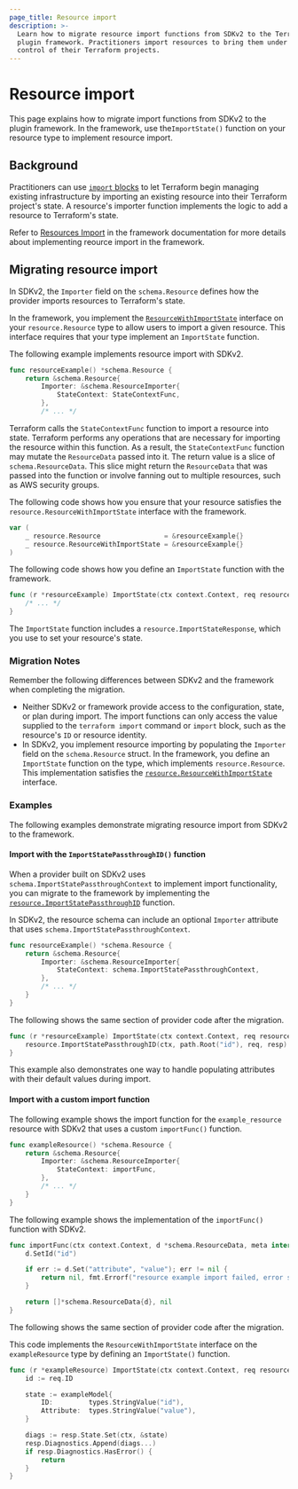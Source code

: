 ```yaml
---
page_title: Resource import
description: >-
  Learn how to migrate resource import functions from SDKv2 to the Terraform
  plugin framework. Practitioners import resources to bring them under the
  control of their Terraform projects.
---
```


# Resource import

This page explains how to migrate import functions from SDKv2 to the plugin
framework. In the framework, use the`ImportState()` function on your resource type to implement resource import.

## Background

Practitioners can use [`import` blocks](/terraform/language/import) to let
Terraform begin managing existing infrastructure by importing an existing
resource into their Terraform project's state. A resource's importer function
implements the logic to add a resource to Terraform's state.

Refer to [Resources Import](/terraform/plugin/framework/resources/import) in
the framework documentation for more details about implementing reource import
in the framework.

## Migrating resource import

In SDKv2, the `Importer` field on the `schema.Resource` defines how the provider
imports resources to Terraform's state.

In the framework, you implement the
[`ResourceWithImportState`](https://pkg.go.dev/github.com/hashicorp/terraform-plugin-framework/resource#ResourceWithImportState)
interface on your `resource.Resource` type to allow users to import a given
resource. This interface requires that your type implement an `ImportState`
function.

<CodeBlockConfig filename="SDKv2">

The following example implements resource import with SDKv2.

```go
func resourceExample() *schema.Resource {
    return &schema.Resource{
        Importer: &schema.ResourceImporter{
            StateContext: StateContextFunc,
        },
        /* ... */
```

</CodeBlockConfig>

Terraform calls the `StateContextFunc` function to import a resource into state. Terraform performs any operations that are necessary for importing the resource within this function. As a result, the `StateContextFunc` function may mutate the `ResourceData` passed into it. The return value is a slice of
`schema.ResourceData`. This slice might return the `ResourceData` that was
passed into the function or involve fanning out to multiple resources, such as
AWS security groups.

The following code shows how you ensure that your resource satisfies the
`resource.ResourceWithImportState` interface with the framework.

<CodeBlockConfig filename="Framework">

```go
var (
    _ resource.Resource                = &resourceExample{}
    _ resource.ResourceWithImportState = &resourceExample{}
)
```

</CodeBlockConfig>

The following code shows how you define an `ImportState` function with the
framework.

<CodeBlockConfig filename="Framework">

```go
func (r *resourceExample) ImportState(ctx context.Context, req resource.ImportStateRequest, resp *resource.ImportStateResponse) {
    /* ... */
}
```

</CodeBlockConfig>

The `ImportState` function includes a `resource.ImportStateResponse`, which you
use to set your resource's state.

### Migration Notes

Remember the following differences between SDKv2 and the framework when
completing the migration.

- Neither SDKv2 or framework provide access to the configuration, state,
  or plan during import. The import functions can only access the value supplied to the `terraform import` command or `import` block, such as the resource's `ID` or resource identity.
- In SDKv2, you implement resource importing by populating the `Importer` field
  on the `schema.Resource` struct. In the framework, you define an `ImportState`
  function on the type, which implements `resource.Resource`. This implementation
  satisfies the [`resource.ResourceWithImportState`](https://pkg.go.dev/github.com/hashicorp/terraform-plugin-framework/resource#ResourceWithImportState) interface.

### Examples

The following examples demonstrate migrating resource import from SDKv2 to the
framework.

#### Import with the `ImportStatePassthroughID()` function

When a provider built on SDKv2 uses `schema.ImportStatePassthroughContext`  to implement import functionality, you can migrate to the framework by implementing the
[`resource.ImportStatePassthroughID`](https://pkg.go.dev/github.com/hashicorp/terraform-plugin-framework/resource#ImportStatePassthroughID) function.

In SDKv2, the resource schema can include an optional `Importer` attribute that
uses `schema.ImportStatePassthroughContext`.

<CodeBlockConfig filename="SDKv2">

```go
func resourceExample() *schema.Resource {
    return &schema.Resource{
        Importer: &schema.ResourceImporter{
			StateContext: schema.ImportStatePassthroughContext,
        },
        /* ... */
    }
}
```

</CodeBlockConfig>

The following shows the same section of provider code after the migration.

<CodeBlockConfig filename="Framework">

```go
func (r *resourceExample) ImportState(ctx context.Context, req resource.ImportStateRequest, resp *resource.ImportStateResponse) {
    resource.ImportStatePassthroughID(ctx, path.Root("id"), req, resp)
}
```

</CodeBlockConfig>

This example also demonstrates one way to handle populating attributes with
their default values during import.

#### Import with a custom import function

The following example shows the import function for the `example_resource`
resource with SDKv2 that uses a custom `importFunc()` function.

<CodeBlockConfig filename="SDKv2">

```go
func exampleResource() *schema.Resource {
    return &schema.Resource{
        Importer: &schema.ResourceImporter{
            StateContext: importFunc,
        },
        /* ... */
    }
}
```

</CodeBlockConfig>

The following example shows the implementation of the `importFunc()` function
with SDKv2.

<CodeBlockConfig filename="SDKv2">

```go
func importFunc(ctx context.Context, d *schema.ResourceData, meta interface{}) ([]*schema.ResourceData, error) {
    d.SetId("id")

    if err := d.Set("attribute", "value"); err != nil {
        return nil, fmt.Errorf("resource example import failed, error setting attribute: %w", err)
    }

    return []*schema.ResourceData{d}, nil
}
```

</CodeBlockConfig>

The following shows the same section of provider code after the migration.

This code implements the `ResourceWithImportState` interface on the
`exampleResource` type by defining an `ImportState()` function.

<CodeBlockConfig filename="Framework">

```go
func (r *exampleResource) ImportState(ctx context.Context, req resource.ImportStateRequest, resp *resource.ImportStateResponse) {
    id := req.ID

    state := exampleModel{
        ID:         types.StringValue("id"),
        Attribute:  types.StringValue("value"),
    }

    diags := resp.State.Set(ctx, &state)
    resp.Diagnostics.Append(diags...)
    if resp.Diagnostics.HasError() {
        return
    }
}
```

</CodeBlockConfig>

<!-- FIXME: Example using resource identity rather than ID alone? -->
